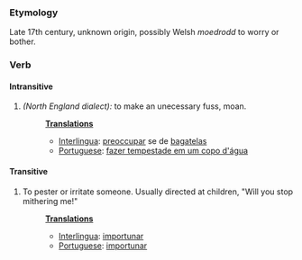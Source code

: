 ===Etymology===
Late 17th century, unknown origin, possibly Welsh ''moedrodd'' to worry or bother.
===Verb===
====Intransitive====
#''(North England dialect):'' to make an unecessary fuss, moan.
#:'''[[Translation]]s'''
#:*[[Interlingua]]: [[preoccupar]] se de [[bagatela]]s
#:*[[Portuguese]]: [[fazer tempestade em um copo d'água]]
====Transitive====
#To pester or irritate someone.  Usually directed at children, "Will you stop mithering me!"
#:'''[[Translation]]s'''
#:*[[Interlingua]]: [[importunar]]
#:*[[Portuguese]]: [[importunar]]